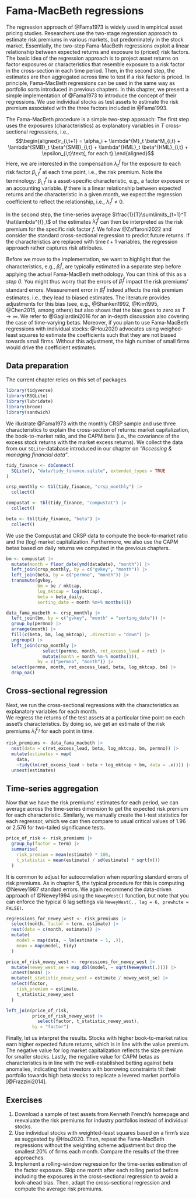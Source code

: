 # Fama-MacBeth regressions

The regression approach of @Fama1973 is widely used in empirical asset pricing studies. 
Researchers use the two-stage regression approach to estimate risk premiums in various markets, but predominately in the stock market. 
Essentially, the two-step Fama-MacBeth regressions exploit a linear relationship between expected returns and exposure to (priced) risk factors. 
The basic idea of the regression approach is to project asset returns on factor exposures or characteristics that resemble exposure to a risk factor in the cross-section in each time period. 
Then, in the second step, the estimates are then aggregated across time to test if a risk factor is priced. 
In principle, Fama-MacBeth regressions can be used in the same way as portfolio sorts introduced in previous chapters.
In this chapter, we present a simple implementation of @Fama1973 to introduce the concept of their regressions. We use individual stocks as test assets to estimate the risk premium associated with the three factors included in @Fama1993.

The Fama-MacBeth procedure is a simple two-step approach: 
The first step uses the exposures (characteristics) as explanatory variables in $T$ cross-sectional regressions, i.e.,
$$\begin{aligned}r_{i,t+1} = \alpha_i + \lambda^{M}_t \beta^M_{i,t}  + \lambda^{SMB}_t \beta^{SMB}_{i,t} + \lambda^{HML}_t \beta^{HML}_{i,t} + \epsilon_{i,t}\text{, for each t}.\end{aligned}$$ 
Here, we are interested in the compensation $\lambda^{f}_t$ for the exposure to each risk factor $\beta^{f}_{i,t}$ at each time point, i.e., the risk premium. Note the terminology: $\beta^{f}_{i,t}$ is a asset-specific characteristic, e.g., a factor exposure or an accounting variable. *If* there is a linear relationship between expected returns and the characteristic in a given month, we expect the regression coefficient to reflect the relationship, i.e., $\lambda_t^{f}\neq0$. 

In the second step, the time-series average $\frac{1}{T}\sum\limits_{t=1}^T \hat\lambda^{f}_t$ of the estimates $\hat\lambda^{f}_t$ can then be interpreted as the risk premium for the specific risk factor $f$. We follow @Zaffaroni2022 and consider the standard cross-sectional regression to predict future returns. If the characteristics are replaced with time $t+1$ variables, the regression approach rather captures risk attributes. 

Before we move to the implementation, we want to highlight that the characteristics, e.g., $\hat\beta^{f}_{i}$, are typically estimated in a separate step before applying the actual Fama-MacBeth methodology. You can think of this as a *step 0*. You might thus worry that the errors of $\hat\beta^{f}_{i}$ impact the risk premiums' standard errors. Measurement error in $\hat\beta^{f}_{i}$ indeed affects the risk premium estimates, i.e., they lead to biased estimates. The literature provides adjustments for this bias (see, e.g., @Shanken1992, @Kim1995, @Chen2015, among others) but also shows that the bias goes to zero as $T \to \infty$. We refer to @Gagliardini2016 for an in-depth discussion also covering the case of time-varying betas. Moreover, if you plan to use Fama-MacBeth regressions with individual stocks: @Hou2020 advocates using weighed-least squares to estimate the coefficients such that they are not biased towards small firms. Without this adjustment, the high number of small firms would drive the coefficient estimates.

## Data preparation

The current chapter relies on this set of packages. 
```r
library(tidyverse)
library(RSQLite)
library(lubridate)
library(broom)
library(sandwich)
```

We illustrate @Fama1973 with the monthly CRSP sample and use three characteristics to explain the cross-section of returns: market capitalization, the book-to-market ratio, and the CAPM beta (i.e., the covariance of the excess stock returns with the market excess returns). We collect the data from our `SQLite`-database introduced in our chapter on *"Accessing & managing financial data"*.

```r
tidy_finance <- dbConnect(
  SQLite(), "data/tidy_finance.sqlite", extended_types = TRUE
)

crsp_monthly <- tbl(tidy_finance, "crsp_monthly") |>
  collect()

compustat <- tbl(tidy_finance, "compustat") |>
  collect()

beta <- tbl(tidy_finance, "beta") |>
  collect()
```

We use the Compustat and CRSP data to compute the book-to-market ratio and the (log) market capitalization. 
Furthermore, we also use the CAPM betas based on daily returns we computed in the previous chapters.

```r
bm <- compustat |>
  mutate(month = floor_date(ymd(datadate), "month")) |>
  left_join(crsp_monthly, by = c("gvkey", "month")) |>
  left_join(beta, by = c("permno", "month")) |>
  transmute(gvkey,
            bm = be / mktcap,
            log_mktcap = log(mktcap),
            beta = beta_daily,
            sorting_date = month %m+% months(6))

data_fama_macbeth <- crsp_monthly |>
  left_join(bm, by = c("gvkey", "month" = "sorting_date")) |>
  group_by(permno) |>
  arrange(month) |>
  fill(c(beta, bm, log_mktcap), .direction = "down") |>
  ungroup() |>
  left_join(crsp_monthly |>
              select(permno, month, ret_excess_lead = ret) |>
              mutate(month = month %m-% months(1)),
            by = c("permno", "month")) |>
  select(permno, month, ret_excess_lead, beta, log_mktcap, bm) |>
  drop_na()
```

## Cross-sectional regression

Next, we run the cross-sectional regressions with the characteristics as explanatory variables for each month.  
We regress the returns of the test assets at a particular time point on each asset's characteristics. 
By doing so, we get an estimate of the risk premiums $\hat\lambda^{F_f}_t$ for each point in time. 

```r
risk_premiums <- data_fama_macbeth |>
  nest(data = c(ret_excess_lead, beta, log_mktcap, bm, permno)) |> 
  mutate(estimates = map(
    data,
    ~tidy(lm(ret_excess_lead ~ beta + log_mktcap + bm, data = .x)))) |> 
  unnest(estimates)
```

## Time-series aggregation

Now that we have the risk premiums' estimates for each period, we can average across the time-series dimension to get the expected risk premium for each characteristic. Similarly, we manually create the t-test statistics for each regressor, which we can then compare to usual critical values of 1.96 or 2.576 for two-tailed significance tests. 

```r
price_of_risk <- risk_premiums |>
  group_by(factor = term) |>
  summarise(
    risk_premium = mean(estimate) * 100,
    t_statistic = mean(estimate) / sd(estimate) * sqrt(n())
  )
```

It is common to adjust for autocorrelation when reporting standard errors of risk premiums. As in chapter 5, the typical procedure for this is computing @Newey1987 standard errors. We again recommend the data-driven approach of @Newey1994 using the `NeweyWest()` function, but note that you can enforce the typical 6 lag settings via `NeweyWest(., lag = 6, prewhite = FALSE)`. 

```r
regressions_for_newey_west <- risk_premiums |>
  select(month, factor = term, estimate) |>
  nest(data = c(month, estimate)) |>
  mutate(
    model = map(data, ~ lm(estimate ~ 1, .)),
    mean = map(model, tidy)
  )

price_of_risk_newey_west <- regressions_for_newey_west |>
  mutate(newey_west_se = map_dbl(model, ~ sqrt(NeweyWest(.)))) |>
  unnest(mean) |>
  mutate(t_statistic_newey_west = estimate / newey_west_se) |>
  select(factor,
    risk_premium = estimate,
    t_statistic_newey_west
  )

left_join(price_of_risk,
          price_of_risk_newey_west |> 
            select(factor, t_statistic_newey_west),
          by = "factor")
```

Finally, let us interpret the results. Stocks with higher book-to-market ratios earn higher expected future returns, which is in line with the value premium. The negative value for log market capitalization reflects the size premium for smaller stocks. Lastly, the negative value for CAPM betas as characteristics is in line with the well-established betting against beta anomalies, indicating that investors with borrowing constraints tilt their portfolio towards high beta stocks to replicate a levered market portfolio [@Frazzini2014].

## Exercises

1. Download a sample of test assets from Kenneth French's homepage and reevaluate the risk premiums for industry portfolios instead of individual stocks.
1. Use individual stocks with weighted-least squares based on a firm's size as suggested by @Hou2020. Then, repeat the Fama-MacBeth regressions without the weighting scheme adjustment but drop the smallest 20% of firms each month. Compare the results of the three approaches. 
1. Implement a rolling-window regression for the time-series estimation of the factor exposure. Skip one month after each rolling period before including the exposures in the cross-sectional regression to avoid a look-ahead bias. Then, adapt the cross-sectional regression and compute the average risk premiums.
